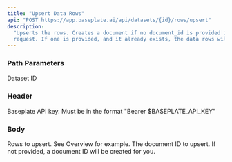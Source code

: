 ```yaml
---
title: "Upsert Data Rows"
api: "POST https://app.baseplate.ai/api/datasets/{id}/rows/upsert"
description:
  "Upserts the rows. Creates a document if no document_id is provided in the
  request. If one is provided, and it already exists, the data rows will be replaced."
---
```


### Path Parameters

<ParamField path="id" type="string" required>
  Dataset ID
</ParamField>

### Header

<ParamField header="Authorization" type="string" required>
  Baseplate API key. Must be in the format "Bearer $BASEPLATE_API_KEY"
</ParamField>

### Body

<ParamField body="rows" type="array" required>
  Rows to upsert. See <Link href="/api-reference/documents/overview">Overview</Link> for example.
</ParamField>

<ParamField body="document_id" type="string">
  The document ID to upsert. If not provided, a document ID will be created for
  you.
</ParamField>
